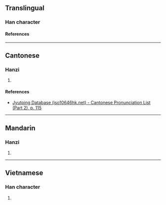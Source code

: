 {{character info/new}}
==Translingual==

===Han character===
{{Han char|rn=64|rad=手|as=08|sn=11|four=54081|canj=QTMC|ids=⿰扌其}}

====References====
{{Han ref|kx=0437.120|dkj=12254|dj=0787.020|hdz=31891.040|uh=6391}}

----

==Cantonese==

===Hanzi===
{{yue-hanzi|jyut=[[kei4]]|y=kei4}}

# {{rfdef|yue|sort=手08}}

====References====
* [http://www.iso10646hk.net/jp/document/download.jsp Jyutping Database (iso10646hk.net) - Cantonese Pronunciation List (Part 2), p. 115]

----

==Mandarin==

===Hanzi===
{{cmn-hanzi|pin=[[qí]] ([[qi2]])|wg=ch'i<sup>2</sup>}}

# {{rfdef|cmn|sort=手08}}

----

==Vietnamese==

===Han character===
{{vi-readings|rs=手08|reading=cài}}

# {{rfdef|vi|sort=手08}}